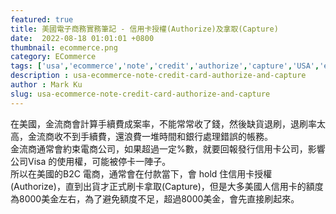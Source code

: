 ```yaml
---
featured: true
title: 美國電子商務實務筆記 - 信用卡授權(Authorize)及拿取(Capture)
date:  2022-08-18 01:01:01 +0800
thumbnail: ecommerce.png
category: ECommerce
tags: ['usa','ecommerce','note','credit','authorize','capture','USA','ecommerce']
description : usa-ecommerce-note-credit-card-authorize-and-capture
author : Mark Ku
slug: usa-ecommerce-note-credit-card-authorize-and-capture
---
```

在美國，金流商會計算手續費成案率，不能常常收了錢，然後缺貨退刷，退刷率太高，金流商收不到手續費，還浪費一堆時間和銀行處理錯誤的帳務。  
金流商通常會約束電商公司，如果超過一定%數，就要回報發行信用卡公司，影響公司Visa 的使用權，可能被停卡一陣子。  
所以在美國的B2C 電商，通常會在付款當下，會 hold 住信用卡授權(Authorize)，直到出貨才正式刷卡拿取(Capture)，但是大多美國人信用卡的額度為8000美金左右，為了避免額度不足，超過8000美金，會先直接刷起來。
